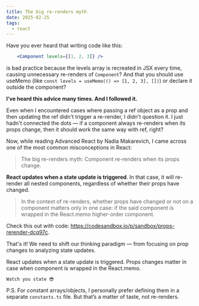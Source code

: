 ```yaml
---
title: The big re-renders myth
date: 2025-02-25
tags:
  - react
---
```


Have you ever heard that writing code like this:

```jsx
    <Component levels={[1, 2, 3]} />
```
is bad practice because the levels array is recreated in JSX every time,
causing unnecessary re-renders of `Component`?
And that you should use useMemo (like `const levels = useMemo(() => [1, 2, 3], [])`)
or declare it outside the component?

**I’ve heard this advice many times.
And I followed it.**

Even when I encountered cases where passing a ref object as a prop and then updating
the ref didn't trigger a re-render, I didn't question it. I just hadn't connected the dots —
if a component always re-renders when its props change, then it should work the same
way with ref, right?

Now, while reading Advanced React by Nadia Makarevich, I came across one of
the most common misconceptions in React:
> The big re-renders myth: Component re-renders when its props change.

**React updates when a state update is triggered**. In that case, it will re-render
all nested components, regardless of whether their props have changed.

> In the context of re-renders, whether props have changed or not on a component matters
only in one case: if the said component is wrapped in the React.memo higher-order component.

Check this out with code: https://codesandbox.io/p/sandbox/props-rerender-dcq97c.

That's it! We need to shift our thinking paradigm — from focusing  on
prop changes to analyzing state updates.

<Aside title="Summary">
    React updates when a state update is triggered.
    Props changes matter in case when component is wrapped in the React.memo.

    Watch you state 😎
</Aside>

P.S. For constant arrays/objects, I personally prefer defining them in a separate
`constants.ts` file. But that’s a matter of taste, not re-renders.








